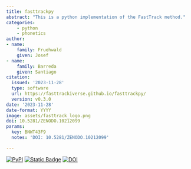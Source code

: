 ```yaml
---
title: fasttrackpy
abstract: "This is a python implementation of the FastTrack method."
categories:
    - python
    - phonetics
author:
- name:
    family: Fruehwald
    given: Josef
- name:
    family: Barreda
    given: Santiago
citation:
  issued: '2023-11-28'
  type: software
  url: https://fasttrackiverse.github.io/fasttrackpy/
  version: v0.3.0
date: '2023-11-28'
date-format: YYYY
image: assets/fasttrack_logo.png
doi: 10.5281/ZENODO.10212099
params:
  key: BNWT43F9
  notes: 'DOI: 10.5281/ZENODO.10212099'

---
```


[![PyPI](https://img.shields.io/pypi/v/fasttrackpy)](https://pypi.org/project/fasttrackpy/)
[![Static Badge](https://img.shields.io/badge/docs-blue)](https://fasttrackiverse.github.io/fasttrackpy/)
[![DOI](https://zenodo.org/badge/580169086.svg)](https://zenodo.org/doi/10.5281/zenodo.10212099)